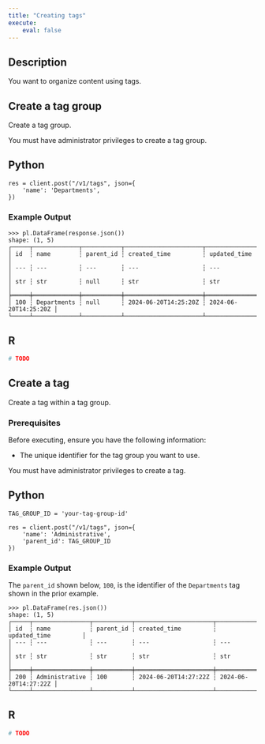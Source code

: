 ```yaml
---
title: "Creating tags"
execute:
    eval: false
---
```


## Description

You want to organize content using tags.

## Create a tag group

Create a tag group.

::: {.callout-warning}

You must have administrator privileges to create a tag group.

:::

::: {.panel-tabset group="language"}

## Python

```.python
res = client.post("/v1/tags", json={
    'name': 'Departments',
})
```

### Example Output
```.python
>>> pl.DataFrame(response.json())
shape: (1, 5)
┌─────┬─────────────┬───────────┬──────────────────────┬──────────────────────┐
│ id  ┆ name        ┆ parent_id ┆ created_time         ┆ updated_time         │
│ --- ┆ ---         ┆ ---       ┆ ---                  ┆ ---                  │
│ str ┆ str         ┆ null      ┆ str                  ┆ str                  │
╞═════╪═════════════╪═══════════╪══════════════════════╪══════════════════════╡
│ 100 ┆ Departments ┆ null      ┆ 2024-06-20T14:25:20Z ┆ 2024-06-20T14:25:20Z │
└─────┴─────────────┴───────────┴──────────────────────┴──────────────────────┘
```


## R

```.r
# TODO
```

:::

## Create a tag

Create a tag within a tag group.

### Prerequisites

Before executing, ensure you have the following information:

- The unique identifier for the tag group you want to use.

::: {.callout-warning}

You must have administrator privileges to create a tag.

:::

::: {.panel-tabset group="language"}

## Python

```.python
TAG_GROUP_ID = 'your-tag-group-id'

res = client.post("/v1/tags", json={
    'name': 'Administrative',
    'parent_id': TAG_GROUP_ID
})
```

### Example Output

::: {.callout-tip}

The `parent_id` shown below, `100`, is the identifier of the `Departments` tag shown in the prior example.

:::

```.python
>>> pl.DataFrame(res.json())
shape: (1, 5)
┌─────┬────────────────┬───────────┬──────────────────────┬──────────────────────┐
│ id  ┆ name           ┆ parent_id ┆ created_time         ┆ updated_time         │
│ --- ┆ ---            ┆ ---       ┆ ---                  ┆ ---                  │
│ str ┆ str            ┆ str       ┆ str                  ┆ str                  │
╞═════╪════════════════╪═══════════╪══════════════════════╪══════════════════════╡
│ 200 ┆ Administrative ┆ 100       ┆ 2024-06-20T14:27:22Z ┆ 2024-06-20T14:27:22Z │
└─────┴────────────────┴───────────┴──────────────────────┴──────────────────────┘
```

## R

```.r
# TODO
```

:::
